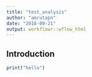 ```yaml
---
title: "test_analysis"
author: "amrutapn"
date: "2018-09-21"
output: workflowr::wflow_html
---
```


## Introduction

```r
print("hello")
```

